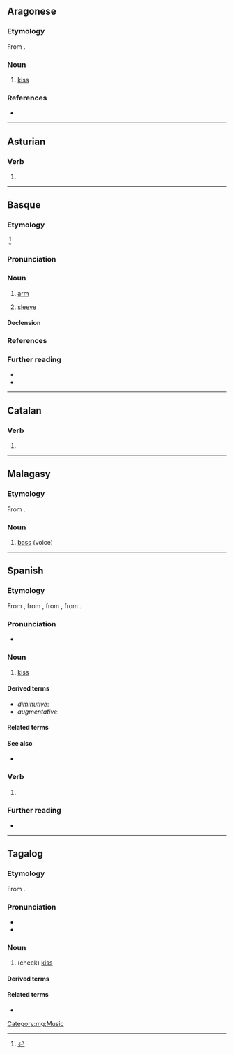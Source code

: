 {{also|besó|běšo}}
==Aragonese==

===Etymology===
From {{inh|an|la|basium}}.

===Noun===
{{an-noun|m|besos}}

# [[kiss]]

===References===
* {{R:DBLA}}

----

==Asturian==

===Verb===
{{ast-verb form}}

# {{inflection of|ast|besar||1|s|pres|ind}}

----

==Basque==
{{picdic|image=Arm_flex_supinate.jpg
|width=240
|height=310
|labels=
{{picdiclabel|eu|color=white|fontsize=12|posx=290|posy=190|link=sorbalda|align=right}}
{{picdiclabel|eu|color=white|fontsize=12|posx=150|posy=240|link=besondo}}
{{picdiclabel|eu|color=white|fontsize=12|posx=60|posy=235|link=ukondu}}
{{picdiclabel|eu|color=white|fontsize=12|posx=95|posy=150|link=besaurre}}
{{picdiclabel|eu|color=white|fontsize=12|posx=200|posy=90|link=eskumutur|align=right}}
{{picdiclabel|eu|color=white|fontsize=12|posx=170|posy=65|link=esku}}
|detail1=Click on labels in the image}}

===Etymology===
{{unk|eu}}.<ref>{{R:EDB|137}}</ref>

===Pronunciation===
{{eu-IPA}}

===Noun===
{{eu-noun|in}}

# [[arm]]
#: {{usex|eu|Zure '''besoek''' gihar gehiegi dituzte, higuin pixka bat egiten dute.|Your '''arms''' are too muscled, they’re a bit disgusting.}}
# [[sleeve]]
#: {{usex|eu|Jaka honen '''besoak''' luzeegiak dira niretzat.|This jacket’s '''sleeves''' are too long for me.}}
#: {{syn|eu|mahuka|manga}}

====Declension====
{{eu-decl-inanim}}

===References===
<references/>

===Further reading===
* {{R:EH}}
* {{R:OEH}}

----

==Catalan==

===Verb===
{{head|ca|verb form}}

# {{ca-verb form of|p=1|n=sg|t=pres|m=ind|besar}}

----

==Malagasy==

===Etymology===
From {{bor|mg|en|bass}}.

===Noun===
{{head|mg|nouns}}

# [[bass]] (voice)

[[Category:mg:Music]]

----

==Spanish==

===Etymology===
From {{inh|es|osp|-}}, from {{inh|es|VL.||*baisu(m)}}, from {{inh|es|la|bāsium}}, from {{der|es|ine-pro|*bu}}.

===Pronunciation===
{{es-IPA}}
* {{hyph|es|be|so}}

===Noun===
{{es-noun|m}}

# [[kiss]]

====Derived terms====
* ''diminutive'': '''{{l|es|besito}}'''
* ''augmentative'': '''{{l|es|besote}}'''
{{col3|es
|beso blanco
|beso con lengua
|beso francés
|beso negro
|comer a besos
}}

====Related terms====
{{rel3
|es|besar
|besucar
|besuquear
}}

====See also====
* {{l|es|ósculo}}

===Verb===
{{head|es|verb form}}

# {{es-verb form of|ending=ar|mood=indicative|tense=present|pers=1|number=singular|besar}}

===Further reading===
* {{R:DRAE}}

----

==Tagalog==

===Etymology===
From {{bor|tl|es|beso}}.

===Pronunciation===
* {{hyph|tl|be|so}}
* {{tl-IPA}}

===Noun===
{{tl-noun}}

# (cheek) [[kiss]] {{gl|light touch of cheek with cheek between person}}

====Derived terms====
{{der3|tl|magbeso|bumeso|besuhan|pagbebeso}}

====Related terms====
* {{l|tl|halik}}